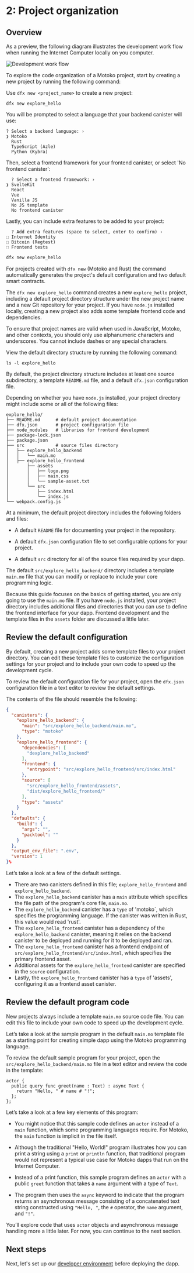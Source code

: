 
# 2: Project organization

## Overview

As a preview, the following diagram illustrates the development work flow when running the Internet Computer locally on you computer.

![Development work flow](_attachments/dev-workflow-explore.svg)

To explore the code organization of a Motoko project, start by creating a new project by running the following command:


<Tabs groupId="version">
<TabItem value="0-17-0" label="dfx v0.17.0 or newer" default>

Use `dfx new <project_name>` to create a new project:

```
dfx new explore_hello
```

You will be prompted to select a language that your backend canister will use:

```
? Select a backend language: ›  
❯ Motoko
  Rust
  TypeScript (Azle)
  Python (Kybra)
```

Then, select a frontend framework for your frontend canister, or select 'No frontend canister':

```
  ? Select a frontend framework: ›  
❯ SvelteKit
  React
  Vue
  Vanilla JS
  No JS template
  No frontend canister
```

Lastly, you can include extra features to be added to your project:

```
  ? Add extra features (space to select, enter to confirm) ›
⬚ Internet Identity
⬚ Bitcoin (Regtest)
⬚ Frontend tests
```

</TabItem>

<TabItem value="0-16-1" label="dfx v0.16.1 or older" default>

```bash
dfx new explore_hello
```

For projects created with `dfx new` (Motoko and Rust) the command automatically generates the project's default configuration and two default smart contracts. 

</TabItem>
</Tabs>

The `dfx new explore_hello` command creates a new `explore_hello` project, including a default project directory structure under the new project name and a new Git repository for your project. If you have `node.js` installed locally, creating a new project also adds some template frontend code and dependencies.

To ensure that project names are valid when used in JavaScript, Motoko, and other contexts, you should only use alphanumeric characters and underscores. You cannot include dashes or any special characters.

View the default directory structure by running the following command:

```
ls -l explore_hello
```

By default, the project directory structure includes at least one source subdirectory, a template `README.md` file, and a default `dfx.json` configuration file.

Depending on whether you have `node.js` installed, your project directory might include some or all of the following files:

```
explore_hello/
├── README.md      # default project documentation
├── dfx.json       # project configuration file
├── node_modules   # libraries for frontend development
├── package-lock.json
├── package.json
├── src            # source files directory
│   ├── explore_hello_backend
│   │   └── main.mo
│   ├── explore_hello_frontend
│       ├── assets
│       │   ├── logo.png
│       │   ├── main.css
│       │   └── sample-asset.txt
│       └── src
│           ├── index.html
│           └── index.js
└── webpack.config.js
```

At a minimum, the default project directory includes the following folders and files:

-   A default `README` file for documenting your project in the repository.

-   A default `dfx.json` configuration file to set configurable options for your project.

-   A default `src` directory for all of the source files required by your dapp.

The default `src/explore_hello_backend/` directory includes a template `main.mo` file that you can modify or replace to include your core programming logic.

Because this guide focuses on the basics of getting started, you are only going to use the `main.mo` file. If you have `node.js` installed, your project directory includes additional files and directories that you can use to define the frontend interface for your dapp. Frontend development and the template files in the `assets` folder are discussed a little later.

## Review the default configuration

By default, creating a new project adds some template files to your project directory. You can edit these template files to customize the configuration settings for your project and to include your own code to speed up the development cycle.

To review the default configuration file for your project, open the `dfx.json` configuration file in a text editor to review the default settings.

The contents of the file should resemble the following:

```json
{
  "canisters": {
    "explore_hello_backend": {
      "main": "src/explore_hello_backend/main.mo",
      "type": "motoko"
    },
    "explore_hello_frontend": {
      "dependencies": [
        "dexplore_hello_backend"
      ],
      "frontend": {
        "entrypoint": "src/explore_hello_frontend/src/index.html"
      },
      "source": [
        "src/explore_hello_frontend/assets",
        "dist/explore_hello_frontend/"
      ],
      "type": "assets"
    }
  },
  "defaults": {
    "build": {
      "args": "",
      "packtool": ""
    }
  },
  "output_env_file": ".env",
  "version": 1
}%        
```


Let’s take a look at a few of the default settings.

- There are two canisters defined in this file; `explore_hello_frontend` and `explore_hello_backend`. 
- The `explore_hello_backend` canister has a `main` attribute which specifics the file path of the program's core file, `main.mo`.
- The `explore_hello_backend` canister has a `type` of 'motoko`, which specifies the programming language. If the canister was written in Rust, this value would read 'rust'. 
- The `explore_hello_frontend` canister has a dependency of the `explore_hello_backend` canister, meaning it relies on the backend canister to be deployed and running for it to be deployed and ran. 
- The `explore_hello_frontend` canister has a frontend endpoint of `src/explore_hello_frontend/src/index.html`, which specifies the primary frontend asset. 
- Additional assets for the `explore_hello_frontend` canister are specified in the `source` configuration. 
- Lastly, the `explore_hello_frontend` canister has a `type` of 'assets', configuring it as a frontend asset canister. 

## Review the default program code

New projects always include a template `main.mo` source code file. You can edit this file to include your own code to speed up the development cycle.

Let’s take a look at the sample program in the default `main.mo` template file as a starting point for creating simple dapp using the Motoko programming language.

To review the default sample program for your project, open the `src/explore_hello_backend/main.mo` file in a text editor and review the code in the template:

```motoko
actor {
  public query func greet(name : Text) : async Text {
    return "Hello, " # name # "!";
  };
};
```

Let’s take a look at a few key elements of this program:

-   You might notice that this sample code defines an `actor` instead of a `main` function, which some programming languages require. For Motoko, the `main` function is implicit in the file itself.

-   Although the traditional "Hello, World!" program illustrates how you can print a string using a `print` or `println` function, that traditional program would not represent a typical use case for Motoko dapps that run on the Internet Computer.

-   Instead of a print function, this sample program defines an `actor` with a public `greet` function that takes a `name` argument with a type of `Text`.

-   The program then uses the `async` keyword to indicate that the program returns an asynchronous message consisting of a concatenated text string constructed using `"Hello, "`, the `#` operator, the `name` argument, and `"!"`.

You’ll explore code that uses `actor` objects and asynchronous message handling more a little later. For now, you can continue to the next section.

## Next steps

Next, let's set up our [developer environment](./dev-env.md) before deploying the dapp. 
